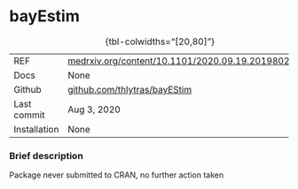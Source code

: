 # bayEstim {.unnumbered}

| | 
|:---|:--------|
| REF| [medrxiv.org/content/10.1101/2020.09.19.20198028v1](https://www.medrxiv.org/content/10.1101/2020.09.19.20198028v1)|
| Docs| None|
| Github| [github.com/thlytras/bayEStim](https://github.com/thlytras/bayEStim) |
| Last commit| Aug 3, 2020|
| Installation | None|
: {tbl-colwidths="[20,80]"}

### Brief description

Package never submitted to CRAN, no further action taken



